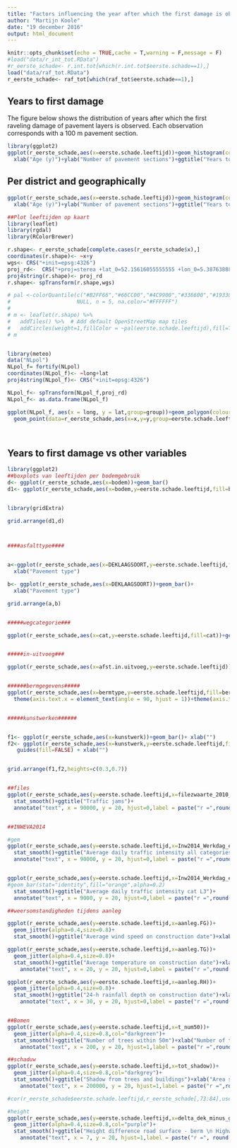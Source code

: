 ```yaml
---
title: "Factors influencing the year after which the first damage is observed"
author: "Martijn Koole"
date: "19 december 2016"
output: html_document
---
```


```r
knitr::opts_chunk$set(echo = TRUE,cache = T,warning = F,message = F)
#load("data/r_int_tot.RData")
#r_eerste_schade<- r.int.tot[which(r.int.tot$eerste.schade==1),]
load("data/raf_tot.RData")
r_eerste_schade<- raf_tot[which(raf_tot$eerste.schade==1),]

```

## Years to first damage

The figure below shows the distribution of years after which the first raveling damage of pavement layers is observed. Each observation corresponds with a 100 m pavement section.

```r
library(ggplot2)
ggplot(r_eerste_schade,aes(x=eerste.schade.leeftijd))+geom_histogram(col="black",fill="cyan4",binwidth = 1)+
  xlab("Age (y)")+ylab("Number of pavement sections")+ggtitle("Years to first damage")
```

## Per district and geographically


```r
ggplot(r_eerste_schade,aes(x=eerste.schade.leeftijd))+geom_histogram(col="black",fill="cyan4",binwidth = 1)+
  xlab("Age (y)")+ylab("Number of pavement sections")+ggtitle("Years to first damage per district")+facet_wrap(~district)

##Plot leeftijden op kaart
library(leaflet)
library(rgdal)
library(RColorBrewer)

r.shape<- r_eerste_schade[complete.cases(r_eerste_schade$x),]
coordinates(r.shape)<- ~x+y
wgs<- CRS("+init=epsg:4326")
proj_rd<-  CRS("+proj=sterea +lat_0=52.15616055555555 +lon_0=5.38763888888889 +k=0.9999079 +x_0=155000 +y_0=463000 +ellps=bessel +units=m +no_defs")
proj4string(r.shape)<- proj_rd
r.shape<- spTransform(r.shape,wgs)

# pal <-colorQuantile(c("#B2FF66","#66CC00","#4C9900","#336600","#193300"),
#                     NULL, n = 5, na.color="#FFFFFF")
# 
# m <- leaflet(r.shape) %>%
#   addTiles() %>%  # Add default OpenStreetMap map tiles
#   addCircles(weight=1,fillColor = ~pal(eerste.schade.leeftijd),fill=T)
# m


library(meteo)
data("NLpol")
NLpol_f= fortify(NLpol)
coordinates(NLpol_f)<- ~long+lat
proj4string(NLpol_f)<- CRS("+init=epsg:4326")

NLpol_f<- spTransform(NLpol_f,proj_rd)
NLpol_f<- as.data.frame(NLpol_f)

ggplot(NLpol_f, aes(x = long, y = lat,group=group))+geom_polygon(colour="black",fill="white")+
  geom_point(data=r_eerste_schade,aes(x=x,y=y,group=eerste.schade.leeftijd,colour=eerste.schade.leeftijd,na.rm=T),size=0.8)+scale_colour_gradientn(colours=c("red","orange","yellow","green"),limits=c(1,15),name="Age of first damage")




```

## Years to first damage vs other variables
```r
library(ggplot2)
##boxplots van leeftijden per bodemgebruik
d<- ggplot(r_eerste_schade,aes(x=bodem))+geom_bar()
d1<- ggplot(r_eerste_schade,aes(x=bodem,y=eerste.schade.leeftijd,fill=bodem))+geom_boxplot()+ylab("Age of first damage (y)")+guides(fill=F)


library(gridExtra)

grid.arrange(d1,d)



####asfalttype####


a<-ggplot(r_eerste_schade,aes(x=DEKLAAGSOORT,y=eerste.schade.leeftijd,fill=DEKLAAGSOORT))+geom_boxplot()+ylab("Age first damage")+guides(fill=F)+
  xlab("Pavement type")

b<- ggplot(r_eerste_schade,aes(x=DEKLAAGSOORT))+geom_bar()+
  xlab("Pavement type")

grid.arrange(a,b)


#####wegcategorie###

ggplot(r_eerste_schade,aes(x=cat,y=eerste.schade.leeftijd,fill=cat))+geom_boxplot()+ylab("Age first damage")+guides(fill=F)+  xlab("Network category")


#####in-uitvoeg###

ggplot(r_eerste_schade,aes(x=afst.in.uitvoeg,y=eerste.schade.leeftijd))+geom_jitter(alpha=0.4,size=0.8,col="grey")+stat_smooth()+ylab("Age first damage")+xlab("Distance to nearest entry/exit")


######bermgegevens#####
ggplot(r_eerste_schade,aes(x=bermtype,y=eerste.schade.leeftijd,fill=bermtype))+geom_boxplot()+guides(fill=F)+
  theme(axis.text.x = element_text(angle = 90, hjust = 1))+theme(axis.text.x=element_text(angle = 30, hjust = 1))


#####kunstwerken######


f1<- ggplot(r_eerste_schade,aes(x=kunstwerk))+geom_bar()+ xlab("")
f2<- ggplot(r_eerste_schade,aes(x=kunstwerk,y=eerste.schade.leeftijd,fill=kunstwerk))+geom_boxplot()+theme(axis.text.x=element_text(angle = 30, hjust = 1))+
   guides(fill=FALSE) + xlab("")


grid.arrange(f1,f2,heights=c(0.3,0.7))


##files
ggplot(r_eerste_schade,aes(y=eerste.schade.leeftijd,x=filezwaarte_2010_2015))+ geom_jitter(alpha=0.6,size=0.8,col="blue")+
  stat_smooth()+ggtitle("Traffic jams")+
  annotate("text", x = 90000, y = 20, hjust=0,label = paste("r =",round(cor(r_eerste_schade$eerste.schade.leeftijd,r_eerste_schade$filezwaarte_2010_2015,use = "pairwise.complete.obs"),2)))


##INWEVA2014

#gem
ggplot(r_eerste_schade,aes(y=eerste.schade.leeftijd,x=Inw2014_Werkdag_etmaal_al))+ geom_jitter(alpha=0.6,size=0.8,col="cyan4")+
  stat_smooth()+ggtitle("Average daily traffic intensity all categories")+
  annotate("text", x = 90000, y = 20, hjust=0,label = paste("r =",round(cor(r_eerste_schade$eerste.schade.leeftijd,r_eerste_schade$Inw2014_Werkdag_etmaal_al,use = "pairwise.complete.obs"),2)))


ggplot(r_eerste_schade,aes(y=eerste.schade.leeftijd,x=Inw2014_Werkdag_etmaal_L3))+ geom_jitter(alpha=0.4,size=0.8,col="orange")+
#geom_bar(stat="identity",fill="orange",alpha=0.2)
  stat_smooth()+ggtitle("Average daily traffic intensity cat L3")+
  annotate("text", x = 9000, y = 20, hjust=0,label = paste("r =",round(cor(r_eerste_schade$eerste.schade.leeftijd,r_eerste_schade$Inw2014_Werkdag_etmaal_L3,use = "pairwise.complete.obs"),2)))

##weersomstandigheden tijdens aanleg

ggplot(r_eerste_schade,aes(y=eerste.schade.leeftijd,x=aanleg.FG))+
  geom_jitter(alpha=0.4,size=0.8)+
  stat_smooth()+ggtitle("Average wind speed on construction date")+xlab("Wind speed [m/s]")+ylab("Age first damage")+  annotate("text", x = 9, y = 20, hjust=0,label = paste("r =",round(cor(r_eerste_schade$eerste.schade.leeftijd,r_eerste_schade$aanleg.FG,use = "pairwise.complete.obs"),2)))

ggplot(r_eerste_schade,aes(y=eerste.schade.leeftijd,x=aanleg.TG))+
  geom_jitter(alpha=0.4,size=0.8)+
  stat_smooth()+ggtitle("Average temperature on construction date")+xlab("Temperature [C]")+ylab("Age first damage")+
    annotate("text", x = 20, y = 20, hjust=0,label = paste("r =",round(cor(r_eerste_schade$eerste.schade.leeftijd,r_eerste_schade$aanleg.TG,use = "pairwise.complete.obs"),2)))

ggplot(r_eerste_schade,aes(y=eerste.schade.leeftijd,x=aanleg.RH))+
  geom_jitter(alpha=0.4,size=0.8)+
  stat_smooth()+ggtitle("24-h rainfall depth on construction date")+xlab("Rainfall [mm]")+ylab("Age first damage")+
    annotate("text", x = 30, y = 20, hjust=0,label = paste("r =",round(cor(r_eerste_schade$eerste.schade.leeftijd,r_eerste_schade$aanleg.RH,use = "pairwise.complete.obs"),2)))


##Bomen
ggplot(r_eerste_schade,aes(y=eerste.schade.leeftijd,x=t_num50))+
  geom_jitter(alpha=0.4,size=0.8,col="darkgreen")+
  stat_smooth()+ggtitle("Number of trees within 50m")+xlab("Number of trees")+ylab("Age first damage")+
    annotate("text", x = 200, y = 20, hjust=1,label = paste("r =",round(cor(r_eerste_schade$eerste.schade.leeftijd,r_eerste_schade$t_num50,use = "pairwise.complete.obs"),2)))

##schaduw
ggplot(r_eerste_schade,aes(y=eerste.schade.leeftijd,x=tot_shadow))+
  geom_jitter(alpha=0.4,size=0.8,col="darkgrey")+
  stat_smooth()+ggtitle("Shadow from trees and buildings")+xlab("Area subject to shadow from trees or buildings")+ylab("Age first damage")+
    annotate("text", x = 200000, y = 20, hjust=1,label = paste("r =",round(cor(r_eerste_schade$eerste.schade.leeftijd,r_eerste_schade$tot_shadow,use = "pairwise.complete.obs"),2)))

#cor(r_eerste_schade$eerste.schade.leeftijd,r_eerste_schade[,73:84],use="pairwise.complete.obs")

#height
ggplot(r_eerste_schade,aes(y=eerste.schade.leeftijd,x=delta_dek_minus_groen))+
  geom_jitter(alpha=0.4,size=0.8,col="purple")+
  stat_smooth()+ggtitle("Height difference road surface - berm \n Highway A4 only")+xlab("Height difference [m]")+ylab("Age first damage")+
    annotate("text", x = 7, y = 20, hjust=1,label = paste("r =", round(cor(r_eerste_schade$eerste.schade.leeftijd, r_eerste_schade$delta_dek_minus_groen,use="pairwise.complete.obs"),2)))

```

